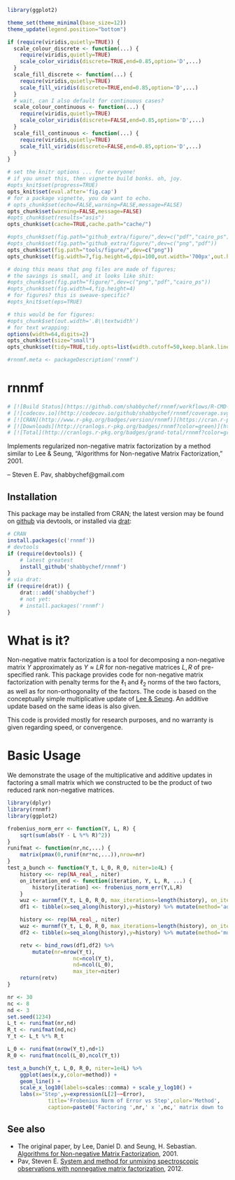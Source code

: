```r
library(ggplot2)

theme_set(theme_minimal(base_size=12))
theme_update(legend.position="bottom")

if (require(viridis,quietly=TRUE)) {
  scale_colour_discrete <- function(...) {
    require(viridis,quietly=TRUE)
    scale_color_viridis(discrete=TRUE,end=0.85,option='D',...)
  }
  scale_fill_discrete <- function(...) {
    require(viridis,quietly=TRUE)
    scale_fill_viridis(discrete=TRUE,end=0.85,option='D',...)
  }
  # wait, can I also default for continuous cases?
  scale_colour_continuous <- function(...) {
    require(viridis,quietly=TRUE)
    scale_color_viridis(discrete=FALSE,end=0.85,option='D',...)
  }
  scale_fill_continuous <- function(...) {
    require(viridis,quietly=TRUE)
    scale_fill_viridis(discrete=FALSE,end=0.85,option='D',...)
  }
}

# set the knitr options ... for everyone!
# if you unset this, then vignette build bonks. oh, joy.
#opts_knit$set(progress=TRUE)
opts_knit$set(eval.after='fig.cap')
# for a package vignette, you do want to echo.
# opts_chunk$set(echo=FALSE,warning=FALSE,message=FALSE)
opts_chunk$set(warning=FALSE,message=FALSE)
#opts_chunk$set(results="asis")
opts_chunk$set(cache=TRUE,cache.path="cache/")

#opts_chunk$set(fig.path="github_extra/figure/",dev=c("pdf","cairo_ps"))
#opts_chunk$set(fig.path="github_extra/figure/",dev=c("png","pdf"))
opts_chunk$set(fig.path="tools/figure/",dev=c("png"))
opts_chunk$set(fig.width=7,fig.height=6,dpi=100,out.width='700px',out.height='600px')

# doing this means that png files are made of figures;
# the savings is small, and it looks like shit:
#opts_chunk$set(fig.path="figure/",dev=c("png","pdf","cairo_ps"))
#opts_chunk$set(fig.width=4,fig.height=4)
# for figures? this is sweave-specific?
#opts_knit$set(eps=TRUE)

# this would be for figures:
#opts_chunk$set(out.width='.8\\textwidth')
# for text wrapping:
options(width=64,digits=2)
opts_chunk$set(size="small")
opts_chunk$set(tidy=TRUE,tidy.opts=list(width.cutoff=50,keep.blank.line=TRUE))

#rnnmf.meta <- packageDescription('rnnmf')
```

# rnnmf

```r
# [![Build Status](https://github.com/shabbychef/rnnmf/workflows/R-CMD-check/badge.svg)](https://github.com/shabbychef/rnnmf/actions)
# [![codecov.io](http://codecov.io/github/shabbychef/rnnmf/coverage.svg?branch=master)](http://codecov.io/github/shabbychef/rnnmf?branch=master)
# [![CRAN](http://www.r-pkg.org/badges/version/rnnmf)](https://cran.r-project.org/package=rnnmf)
# [![Downloads](http://cranlogs.r-pkg.org/badges/rnnmf?color=green)](http://www.r-pkg.org/pkg/rnnmf)
# [![Total](http://cranlogs.r-pkg.org/badges/grand-total/rnnmf?color=green)](http://www.r-pkg.org/pkg/rnnmf)
```

Implements regularized non-negative matrix factorization by a method similar to 
Lee & Seung, "Algorithms for Non-negative Matrix Factorization," 2001.

-- Steven E. Pav, shabbychef@gmail.com

## Installation

This package may be installed from CRAN; the latest version may be
found on [github](https://github.com/shabbychef/rnnmf "rnnmf")
via devtools, or installed via [drat](https://github.com/eddelbuettel/drat "drat"):

```r
# CRAN
install.packages(c('rnnmf'))
# devtools
if (require(devtools)) {
	# latest greatest
	install_github('shabbychef/rnnmf')
}
# via drat:
if (require(drat)) {
	drat:::add('shabbychef')
	# not yet:
	# install.packages('rnnmf')
}
```

# What is it?

Non-negative matrix factorization is a tool for decomposing a non-negative
matrix $Y$ approximately as $Y \approx L R$ for non-negative matrices $L, R$ of
pre-specified rank.
This package provides code for non-negative matrix factorization with penalty
terms for the $\ell_1$ and $\ell_2$ norms of the two factors, as well as
for non-orthogonality of the factors.
The code is based on the conceptually simple multiplicative update of 
[Lee & Seung](http://papers.nips.cc/paper/2861-algorithms-for-non-negative-matrix-factorization.pdf).
An additive update based on the same ideas is also given.

This code is provided mostly for research purposes, and no warranty is given
regarding speed, or convergence.

# Basic Usage

We demonstrate the usage of the multiplicative and additive updates in
factoring a small matrix which we constructed to be the product of two
reduced rank non-negative matrices.

```r
library(dplyr)
library(rnnmf)
library(ggplot2)

frobenius_norm_err <- function(Y, L, R) {
	sqrt(sum(abs(Y - L %*% R)^2))
}
runifmat <- function(nr,nc,...) {
	matrix(pmax(0,runif(nr*nc,...)),nrow=nr)
}
test_a_bunch <- function(Y_t, L_0, R_0, niter=1e4L) {
	history <<- rep(NA_real_, niter)
	on_iteration_end <- function(iteration, Y, L, R, ...) {
		history[iteration] <<- frobenius_norm_err(Y,L,R)
	}
	wuz <- aurnmf(Y_t, L_0, R_0, max_iterations=length(history), on_iteration_end=on_iteration_end)
	df1 <- tibble(x=seq_along(history),y=history) %>% mutate(method='additive, optimal step')

	history <<- rep(NA_real_, niter)
	wuz <- murnmf(Y_t, L_0, R_0, max_iterations=length(history), on_iteration_end=on_iteration_end)
	df2 <- tibble(x=seq_along(history),y=history) %>% mutate(method='multiplicative')

	retv <- bind_rows(df1,df2) %>%
		mutate(nr=nrow(Y_t),
					 nc=ncol(Y_t),
					 nd=ncol(L_0),
					 max_iter=niter)
	return(retv)
}

nr <- 30
nc <- 8
nd <- 3
set.seed(1234)
L_t <- runifmat(nr,nd)
R_t <- runifmat(nd,nc)
Y_t <- L_t %*% R_t

L_0 <- runifmat(nrow(Y_t),nd+1)
R_0 <- runifmat(ncol(L_0),ncol(Y_t))

test_a_bunch(Y_t, L_0, R_0, niter=1e4L) %>%
	ggplot(aes(x,y,color=method)) + 
	geom_line() + 
	scale_x_log10(labels=scales::comma) + scale_y_log10() +
	labs(x='Step',y=expression(L[2]~~Error),
			 title='Frobenius Norm of Error vs Step',color='Method',
			 caption=paste0('Factoring ',nr,' x ',nc,' matrix down to ',nd,' dimensions.'))


```


## See also

* The original paper, by Lee, Daniel D. and Seung, H. Sebastian.
	[Algorithms for Non-negative Matrix Factorization](http://papers.nips.cc/paper/1861-algorithms-for-non-negative-matrix-factorization.pdf), 2001.
* Pav, Steven E. [System and method for unmixing spectroscopic observations with nonnegative matrix factorization](https://patentscope.wipo.int/search/en/detail.jsf?docId=US42758160), 2012.

